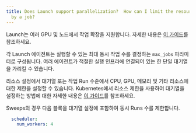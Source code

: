 ```yaml
---
title: Does Launch support parallelization?  How can I limit the resources consumed
  by a job?
---
```


Launch는 여러 GPU 및 노드에서 작업 확장을 지원합니다. 자세한 내용은 [이 가이드](/ko/launch/integration-guides/volcano)를 참조하세요.

각 Launch 에이전트는 실행할 수 있는 최대 동시 작업 수를 결정하는 `max_jobs` 파라미터로 구성됩니다. 여러 에이전트가 적절한 실행 인프라에 연결되어 있는 한 단일 대기열을 가리킬 수 있습니다.

리소스 설정에서 대기열 또는 작업 Run 수준에서 CPU, GPU, 메모리 및 기타 리소스에 대한 제한을 설정할 수 있습니다. Kubernetes에서 리소스 제한을 사용하여 대기열을 설정하는 방법에 대한 자세한 내용은 [이 가이드](/ko/launch/set-up-launch/setup-launch-kubernetes)를 참조하세요.

Sweeps의 경우 다음 블록을 대기열 설정에 포함하여 동시 Runs 수를 제한합니다.

```yaml title="queue config"
  scheduler:
    num_workers: 4
```
